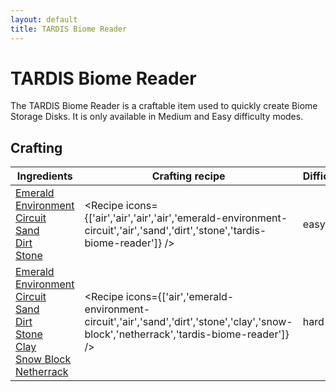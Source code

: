 ```yaml
---
layout: default
title: TARDIS Biome Reader
---
```



TARDIS Biome Reader
===================

The TARDIS Biome Reader is a craftable item used to quickly create Biome Storage Disks. It is only available in Medium and Easy difficulty modes.

## Crafting

| Ingredients | Crafting recipe | Difficulty |
| ----------- | --------------- | ------------- |
| [Emerald Environment Circuit](/recipes/sonic-circuits/emerald-environment-circuit)<br/>[Sand](https://minecraft.wiki/w/Sand)<br/>[Dirt](https://minecraft.wiki/w/Dirt)<br/>[Stone](https://minecraft.wiki/w/Stone) | <Recipe icons={['air','air','air','air','emerald-environment-circuit','air','sand','dirt','stone','tardis-biome-reader']} /> | easy |
| [Emerald Environment Circuit](/recipes/sonic-circuits/emerald-environment-circuit)<br/>[Sand](https://minecraft.wiki/w/Sand)<br/>[Dirt](https://minecraft.wiki/w/Dirt)<br/>[Stone](https://minecraft.wiki/w/Stone)<br/>[Clay](https://minecraft.wiki/w/Clay)<br/>[Snow Block](https://minecraft.wiki/w/Snow_Block)<br/>[Netherrack](https://minecraft.wiki/w/Netherrack) | <Recipe icons={['air','emerald-environment-circuit','air','sand','dirt','stone','clay','snow-block','netherrack','tardis-biome-reader']} /> | hard |
